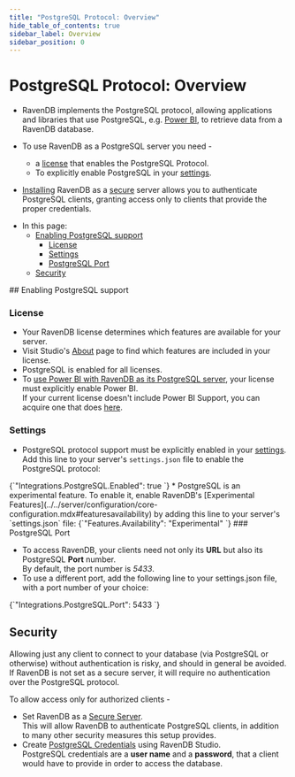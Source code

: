 ```yaml
---
title: "PostgreSQL Protocol: Overview"
hide_table_of_contents: true
sidebar_label: Overview
sidebar_position: 0
---
```



# PostgreSQL Protocol: Overview

* RavenDB implements the PostgreSQL protocol, allowing applications and libraries that 
  use PostgreSQL, e.g. [Power BI](../../integrations/postgresql-protocol/power-bi.mdx), to 
  retrieve data from a RavenDB database.  

* To use RavenDB as a PostgreSQL server you need -  
   * a [license](../../start/licensing/licensing-overview.mdx) that enables the PostgreSQL Protocol.  
   * To explicitly enable PostgreSQL in your [settings](../../server/configuration/configuration-options.mdx).  

* [Installing](../../start/installation/setup-wizard.mdx) RavenDB as 
  a [secure](../../server/security/overview.mdx) server allows you to authenticate 
  PostgreSQL clients, granting access only to clients that provide the proper credentials.  
<Admonition type="note" title="Note">

* In this page:  
  * [Enabling PostgreSQL support](../../integrations/postgresql-protocol/overview.mdx#enabling-postgresql-support)  
     * [License](../../integrations/postgresql-protocol/overview.mdx#license)  
     * [Settings](../../integrations/postgresql-protocol/overview.mdx#settings)  
     * [PostgreSQL Port](../../integrations/postgresql-protocol/overview.mdx#postgresql-port)  
  * [Security](../../integrations/postgresql-protocol/overview.mdx#security)  
</Admonition>
## Enabling PostgreSQL support

### License

* Your RavenDB license determines which features are available for your server.  
* Visit Studio's [About](../../start/licensing/licensing-overview.mdx#manage-license-view) 
  page to find which features are included in your license.  
* PostgreSQL is enabled for all licenses.  
* To [use Power BI with RavenDB as its PostgreSQL server](../../integrations/postgresql-protocol/power-bi.mdx), 
  your license must explicitly enable Power BI.  
  If your current license doesn't include Power BI Support, you can acquire one that does [here](https://ravendb.net/buy).  
### Settings

* PostgreSQL protocol support must be explicitly enabled in your [settings](../../server/configuration/configuration-options.mdx#settingsjson).  
  Add this line to your server's `settings.json` file to enable the PostgreSQL protocol:  
<TabItem value="json" label="json">
<CodeBlock language="json">
{`"Integrations.PostgreSQL.Enabled": true
`}
</CodeBlock>
</TabItem>
* PostgreSQL is an experimental feature. To enable it, enable RavenDB's 
  [Experimental Features](../../server/configuration/core-configuration.mdx#featuresavailability) 
  by adding this line to your server's `settings.json` file:  
<TabItem value="json" label="json">
<CodeBlock language="json">
{`"Features.Availability": "Experimental"
`}
</CodeBlock>
</TabItem>  
### PostgreSQL Port

* To access RavenDB, your clients need not only its **URL** but also its 
  PostgreSQL **Port** number.  
  By default, the port number is *5433*.  
* To use a different port, add the following line to your settings.json file, with a port number 
  of your choice:  
<TabItem value="json" label="json">
<CodeBlock language="json">
{`"Integrations.PostgreSQL.Port": 5433
`}
</CodeBlock>
</TabItem>



## Security

Allowing just any client to connect to your database (via PostgreSQL or otherwise) 
without authentication is risky, and should in general be avoided.  
<Admonition type="warning" title="Warning">
If RavenDB is not set as a secure server, it will require no authentication over the PostgreSQL protocol.  
</Admonition>

To allow access only for authorized clients -  

* Set RavenDB as a [Secure Server](../../server/security/overview.mdx).  
  This will allow RavenDB to authenticate PostgreSQL clients, in addition 
  to many other security measures this setup provides.  
* Create [PostgreSQL Credentials](../../studio/database/settings/integrations.mdx) using RavenDB Studio.  
  PostgreSQL credentials are a **user name** and a **password**, that a client 
  would have to provide in order to access the database.  



